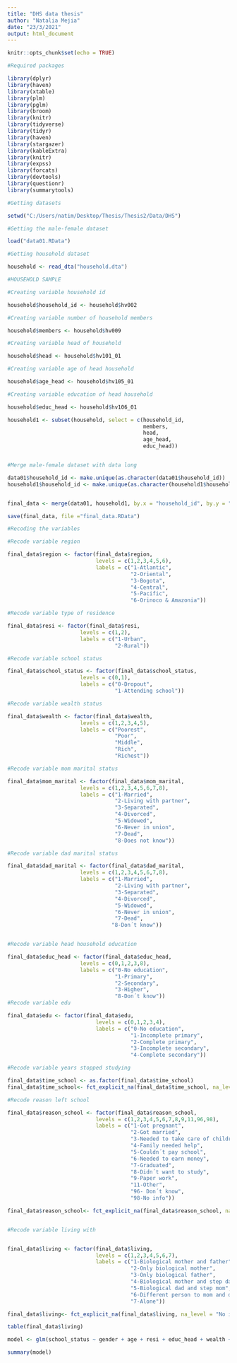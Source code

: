 ```yaml
---
title: "DHS data thesis"
author: "Natalia Mejia"
date: "23/3/2021"
output: html_document
---
```


```r
knitr::opts_chunk$set(echo = TRUE)
```

```r
#Required packages

library(dplyr)
library(haven)
library(xtable)
library(plm)
library(pglm)
library(broom)
library(knitr) 
library(tidyverse)
library(tidyr)
library(haven)
library(stargazer)
library(kableExtra)
library(knitr)
library(expss)
library(forcats)
library(devtools)
library(questionr)
library(summarytools)
```

```r
#Getting datasets

setwd("C:/Users/natim/Desktop/Thesis/Thesis2/Data/DHS")

#Getting the male-female dataset

load("data01.RData")

#Getting household dataset

household <- read_dta("household.dta")

```

```r
#HOUSEHOLD SAMPLE

#Creating variable household id

household$household_id <- household$hv002

#Creating variable number of household members

household$members <- household$hv009

#Creating variable head of household

household$head <- household$hv101_01

#Creating variable age of head household

household$age_head <- household$hv105_01

#Creating variable education of head household

household$educ_head <- household$hv106_01

household1 <- subset(household, select = c(household_id,
                                           members,
                                           head,
                                           age_head,
                                           educ_head))



```


```r
#Merge male-female dataset with data long

data01$household_id <- make.unique(as.character(data01$household_id))
household1$household_id <- make.unique(as.character(household1$household_id))


final_data <- merge(data01, household1, by.x = "household_id", by.y = "household_id", all.x = TRUE)

save(final_data, file ="final_data.RData")

```


```r
#Recoding the variables

#Recode variable region

final_data$region <- factor(final_data$region,
                            levels = c(1,2,3,4,5,6),
                            labels = c("1-Atlantic",
                                       "2-Oriental",
                                       "3-Bogota",
                                       "4-Central",
                                       "5-Pacific",
                                       "6-Orinoco & Amazonia")) 

#Recode variable type of residence

final_data$resi <- factor(final_data$resi,
                       levels = c(1,2),
                       labels = c("1-Urban",
                                  "2-Rural"))

#Recode variable school status

final_data$school_status <- factor(final_data$school_status,
                       levels = c(0,1),
                       labels = c("0-Dropout",
                                  "1-Attending school"))

#Recode variable wealth status

final_data$wealth <- factor(final_data$wealth,
                       levels = c(1,2,3,4,5),
                       labels = c("Poorest",
                                  "Poor",
                                  "Middle",
                                  "Rich",
                                  "Richest"))

#Recode variable mom marital status

final_data$mom_marital <- factor(final_data$mom_marital,
                       levels = c(1,2,3,4,5,6,7,8),
                       labels = c("1-Married",
                                  "2-Living with partner",
                                  "3-Separated",
                                  "4-Divorced",
                                  "5-Widowed",
                                  "6-Never in union",
                                  "7-Dead",
                                  "8-Does not know"))

#Recode variable dad marital status

final_data$dad_marital <- factor(final_data$dad_marital,
                       levels = c(1,2,3,4,5,6,7,8),
                       labels = c("1-Married",
                                  "2-Living with partner",
                                  "3-Separated",
                                  "4-Divorced",
                                  "5-Widowed",
                                  "6-Never in union",
                                  "7-Dead",
                                 "8-Don´t know"))


#Recode variable head household education

final_data$educ_head <- factor(final_data$educ_head,
                       levels = c(0,1,2,3,8),
                       labels = c("0-No education",
                                  "1-Primary",
                                  "2-Secondary",
                                  "3-Higher",
                                  "8-Don´t know"))
#Recode variable edu

final_data$edu <- factor(final_data$edu,
                            levels = c(0,1,2,3,4),
                            labels = c("0-No education", 
                                       "1-Incomplete primary",
                                       "2-Complete primary",
                                       "3-Incomplete secondary",
                                       "4-Complete secondary"))

#Recode variable years stopped studying

final_data$time_school <- as.factor(final_data$time_school)
final_data$time_school<- fct_explicit_na(final_data$time_school, na_level = "No info")

#Recode reason left school

final_data$reason_school <- factor(final_data$reason_school,
                            levels = c(1,2,3,4,5,6,7,8,9,11,96,98),
                            labels = c("1-Got pregnant", 
                                       "2-Got married",
                                       "3-Needed to take care of children",
                                       "4-Family needed help",
                                       "5-Couldn´t pay school",
                                       "6-Needed to earn money",
                                       "7-Graduated",
                                       "8-Didn´t want to study",
                                       "9-Paper work",
                                       "11-Other",
                                       "96- Don´t know",
                                       "98-No info"))

final_data$reason_school<- fct_explicit_na(final_data$reason_school, na_level = "No info")


#Recode variable living with


final_data$living <- factor(final_data$living,
                            levels = c(1,2,3,4,5,6,7),
                            labels = c("1-Biological mother and father", 
                                       "2-Only biological mother",
                                       "3-Only biological father",
                                       "4-Biological mother and step dad",
                                       "5-Biological dad and step mom",
                                       "6-Different person to mom and dad",
                                       "7-Alone"))

final_data$living<- fct_explicit_na(final_data$living, na_level = "No info")

table(final_data$living)
```


```r


model <- glm(school_status ~ gender + age + resi + educ_head + wealth +living, data = final_data, family = "binomial")

summary(model)



```

